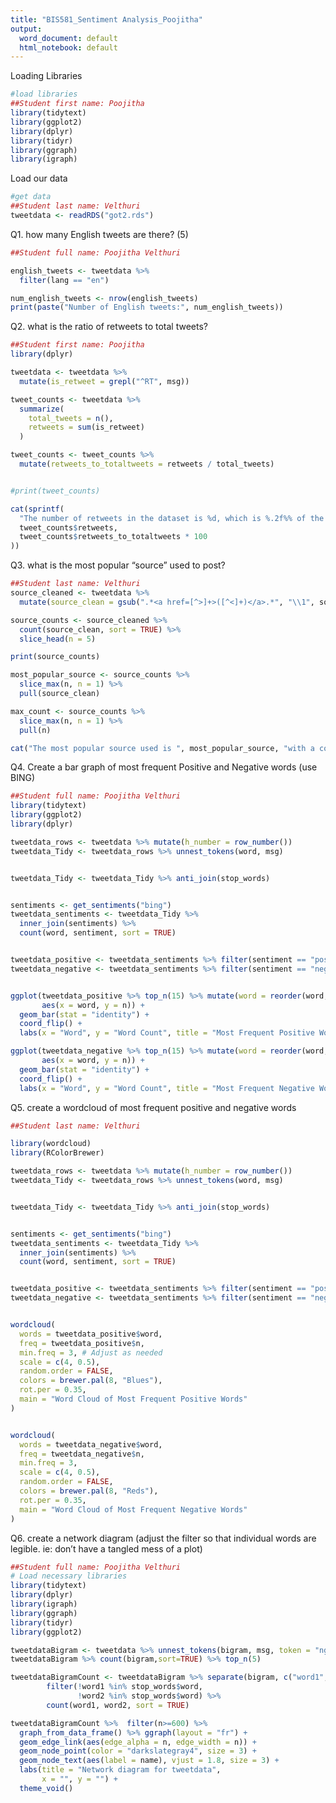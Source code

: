 ---
title: "BIS581_Sentiment Analysis_Poojitha"
output:
  word_document: default
  html_notebook: default
---

Loading Libraries
```{r}
#load libraries
##Student first name: Poojitha
library(tidytext)
library(ggplot2)
library(dplyr)
library(tidyr)
library(ggraph)
library(igraph)
```

Load our data
```{r}
#get data
##Student last name: Velthuri
tweetdata <- readRDS("got2.rds")

```


Q1. how many English tweets are there? (5)

```{r}
##Student full name: Poojitha Velthuri

english_tweets <- tweetdata %>%
  filter(lang == "en")

num_english_tweets <- nrow(english_tweets)
print(paste("Number of English tweets:", num_english_tweets))
```
Q2. what is the ratio of retweets to total tweets?

```{r}
##Student first name: Poojitha
library(dplyr)

tweetdata <- tweetdata %>%
  mutate(is_retweet = grepl("^RT", msg))

tweet_counts <- tweetdata %>%
  summarize(
    total_tweets = n(),
    retweets = sum(is_retweet)
  )

tweet_counts <- tweet_counts %>%
  mutate(retweets_to_totaltweets = retweets / total_tweets)


#print(tweet_counts)

cat(sprintf(
  "The number of retweets in the dataset is %d, which is %.2f%% of the total tweets.\n",
  tweet_counts$retweets,
  tweet_counts$retweets_to_totaltweets * 100
))

```


Q3. what is the most popular “source” used to post? 
```{r}
##Student last name: Velthuri
source_cleaned <- tweetdata %>%
  mutate(source_clean = gsub(".*<a href=[^>]+>([^<]+)</a>.*", "\\1", source))

source_counts <- source_cleaned %>%
  count(source_clean, sort = TRUE) %>%
  slice_head(n = 5)

print(source_counts)

```
```{r}

most_popular_source <- source_counts %>%
  slice_max(n, n = 1) %>%
  pull(source_clean)

max_count <- source_counts %>%
  slice_max(n, n = 1) %>%
  pull(n)

cat("The most popular source used is ", most_popular_source, "with a count of", max_count, "\n")
```

Q4. Create a bar graph of most frequent Positive and Negative words (use BING) 
```{r}
##Student full name: Poojitha Velthuri
library(tidytext)
library(ggplot2)
library(dplyr)

tweetdata_rows <- tweetdata %>% mutate(h_number = row_number())
tweetdata_Tidy <- tweetdata_rows %>% unnest_tokens(word, msg)


tweetdata_Tidy <- tweetdata_Tidy %>% anti_join(stop_words)


sentiments <- get_sentiments("bing")
tweetdata_sentiments <- tweetdata_Tidy %>%
  inner_join(sentiments) %>%
  count(word, sentiment, sort = TRUE)


tweetdata_positive <- tweetdata_sentiments %>% filter(sentiment == "positive")
tweetdata_negative <- tweetdata_sentiments %>% filter(sentiment == "negative")


ggplot(tweetdata_positive %>% top_n(15) %>% mutate(word = reorder(word, n)), 
       aes(x = word, y = n)) +
  geom_bar(stat = "identity") +
  coord_flip() +
  labs(x = "Word", y = "Word Count", title = "Most Frequent Positive Words")

ggplot(tweetdata_negative %>% top_n(15) %>% mutate(word = reorder(word, n)), 
       aes(x = word, y = n)) +
  geom_bar(stat = "identity") +
  coord_flip() +
  labs(x = "Word", y = "Word Count", title = "Most Frequent Negative Words")
```
Q5. create a wordcloud of most frequent positive and negative words

```{r}
##Student last name: Velthuri

library(wordcloud)
library(RColorBrewer) 

tweetdata_rows <- tweetdata %>% mutate(h_number = row_number())
tweetdata_Tidy <- tweetdata_rows %>% unnest_tokens(word, msg)


tweetdata_Tidy <- tweetdata_Tidy %>% anti_join(stop_words)


sentiments <- get_sentiments("bing")
tweetdata_sentiments <- tweetdata_Tidy %>%
  inner_join(sentiments) %>%
  count(word, sentiment, sort = TRUE)


tweetdata_positive <- tweetdata_sentiments %>% filter(sentiment == "positive")
tweetdata_negative <- tweetdata_sentiments %>% filter(sentiment == "negative")


wordcloud(
  words = tweetdata_positive$word,
  freq = tweetdata_positive$n,
  min.freq = 3, # Adjust as needed
  scale = c(4, 0.5),
  random.order = FALSE,
  colors = brewer.pal(8, "Blues"), 
  rot.per = 0.35, 
  main = "Word Cloud of Most Frequent Positive Words"
)


wordcloud(
  words = tweetdata_negative$word,
  freq = tweetdata_negative$n,
  min.freq = 3,
  scale = c(4, 0.5),
  random.order = FALSE,
  colors = brewer.pal(8, "Reds"), 
  rot.per = 0.35, 
  main = "Word Cloud of Most Frequent Negative Words"
)
```
Q6. create a network diagram (adjust the filter so that individual words are legible. ie: don't have a tangled mess of a plot)

```{r}
##Student full name: Poojitha Velthuri
# Load necessary libraries
library(tidytext)
library(dplyr)
library(igraph)   
library(ggraph)   
library(tidyr)    
library(ggplot2)
```
```{r code3, echo=FALSE, message=FALSE, warning=FALSE}
tweetdataBigram <- tweetdata %>% unnest_tokens(bigram, msg, token = "ngrams", n = 2)
tweetdataBigram %>% count(bigram,sort=TRUE) %>% top_n(5)

tweetdataBigramCount <- tweetdataBigram %>% separate(bigram, c("word1", "word2"), sep = " ") %>%
        filter(!word1 %in% stop_words$word,
               !word2 %in% stop_words$word) %>%
        count(word1, word2, sort = TRUE)

tweetdataBigramCount %>%  filter(n>=600) %>%
  graph_from_data_frame() %>% ggraph(layout = "fr") +
  geom_edge_link(aes(edge_alpha = n, edge_width = n)) +
  geom_node_point(color = "darkslategray4", size = 3) +
  geom_node_text(aes(label = name), vjust = 1.8, size = 3) +
  labs(title = "Network diagram for tweetdata",
       x = "", y = "") +
  theme_void()

```


